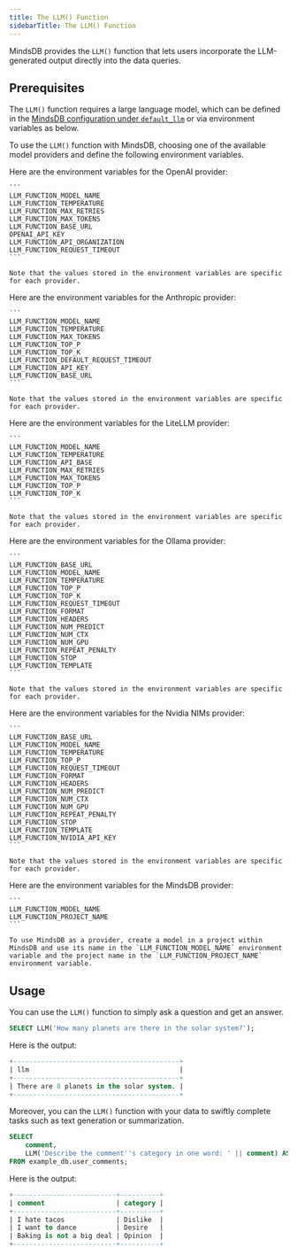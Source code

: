 ```yaml
---
title: The LLM() Function
sidebarTitle: The LLM() Function
---
```


MindsDB provides the `LLM()` function that lets users incorporate the LLM-generated output directly into the data queries.

## Prerequisites

The `LLM()` function requires a large language model, which can be defined in the [MindsDB configuration under `default_llm`](/setup/custom-config) or via environment variables as below.

To use the `LLM()` function with MindsDB, choosing one of the available model providers and define the following environment variables.

<AccordionGroup>

  <Accordion title="OpenAI">
    Here are the environment variables for the OpenAI provider:

    ```
    LLM_FUNCTION_MODEL_NAME
    LLM_FUNCTION_TEMPERATURE
    LLM_FUNCTION_MAX_RETRIES
    LLM_FUNCTION_MAX_TOKENS
    LLM_FUNCTION_BASE_URL
    OPENAI_API_KEY
    LLM_FUNCTION_API_ORGANIZATION
    LLM_FUNCTION_REQUEST_TIMEOUT
    ```

    Note that the values stored in the environment variables are specific for each provider.
  </Accordion>

  <Accordion title="Anthropic">
    Here are the environment variables for the Anthropic provider:

    ```
    LLM_FUNCTION_MODEL_NAME
    LLM_FUNCTION_TEMPERATURE
    LLM_FUNCTION_MAX_TOKENS
    LLM_FUNCTION_TOP_P
    LLM_FUNCTION_TOP_K
    LLM_FUNCTION_DEFAULT_REQUEST_TIMEOUT
    LLM_FUNCTION_API_KEY
    LLM_FUNCTION_BASE_URL
    ```

    Note that the values stored in the environment variables are specific for each provider.
  </Accordion>

  <Accordion title="LiteLLM">
    Here are the environment variables for the LiteLLM provider:

    ```
    LLM_FUNCTION_MODEL_NAME
    LLM_FUNCTION_TEMPERATURE
    LLM_FUNCTION_API_BASE
    LLM_FUNCTION_MAX_RETRIES
    LLM_FUNCTION_MAX_TOKENS
    LLM_FUNCTION_TOP_P
    LLM_FUNCTION_TOP_K
    ```

    Note that the values stored in the environment variables are specific for each provider.
  </Accordion>

  <Accordion title="Ollama">
    Here are the environment variables for the Ollama provider:

    ```
    LLM_FUNCTION_BASE_URL
    LLM_FUNCTION_MODEL_NAME
    LLM_FUNCTION_TEMPERATURE
    LLM_FUNCTION_TOP_P
    LLM_FUNCTION_TOP_K
    LLM_FUNCTION_REQUEST_TIMEOUT
    LLM_FUNCTION_FORMAT
    LLM_FUNCTION_HEADERS
    LLM_FUNCTION_NUM_PREDICT
    LLM_FUNCTION_NUM_CTX
    LLM_FUNCTION_NUM_GPU
    LLM_FUNCTION_REPEAT_PENALTY
    LLM_FUNCTION_STOP
    LLM_FUNCTION_TEMPLATE
    ```

    Note that the values stored in the environment variables are specific for each provider.
  </Accordion>

  <Accordion title="Nvidia NIMs">
    Here are the environment variables for the Nvidia NIMs provider:

    ```
    LLM_FUNCTION_BASE_URL
    LLM_FUNCTION_MODEL_NAME
    LLM_FUNCTION_TEMPERATURE
    LLM_FUNCTION_TOP_P
    LLM_FUNCTION_REQUEST_TIMEOUT
    LLM_FUNCTION_FORMAT
    LLM_FUNCTION_HEADERS
    LLM_FUNCTION_NUM_PREDICT
    LLM_FUNCTION_NUM_CTX
    LLM_FUNCTION_NUM_GPU
    LLM_FUNCTION_REPEAT_PENALTY
    LLM_FUNCTION_STOP
    LLM_FUNCTION_TEMPLATE
    LLM_FUNCTION_NVIDIA_API_KEY
    ```

    Note that the values stored in the environment variables are specific for each provider.
  </Accordion>

  <Accordion title="MindsDB">
    Here are the environment variables for the MindsDB provider:

    ```
    LLM_FUNCTION_MODEL_NAME
    LLM_FUNCTION_PROJECT_NAME
    ```

    To use MindsDB as a provider, create a model in a project within MindsDB and use its name in the `LLM_FUNCTION_MODEL_NAME` environment variable and the project name in the `LLM_FUNCTION_PROJECT_NAME` environment variable. 
  </Accordion>
</AccordionGroup>

## Usage

You can use the `LLM()` function to simply ask a question and get an answer.

```sql
SELECT LLM('How many planets are there in the solar system?');
```

Here is the output:

```sql
+------------------------------------------+
| llm                                      |
+------------------------------------------+
| There are 8 planets in the solar system. |
+------------------------------------------+
```

Moreover, you can the `LLM()` function with your data to swiftly complete tasks such as text generation or summarization.

```sql
SELECT
    comment,
    LLM('Describe the comment''s category in one word: ' || comment) AS category
FROM example_db.user_comments;
```

Here is the output:

```sql
+--------------------------+----------+
| comment                  | category |
+--------------------------+----------+
| I hate tacos             | Dislike  |
| I want to dance          | Desire   |
| Baking is not a big deal | Opinion  |
+--------------------------+----------+
```
